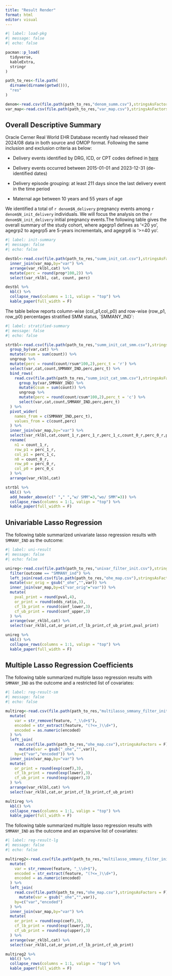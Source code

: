 ```yaml
---
title: "Result Render"
format: html
editor: visual
---
```


```r
#| label: load-pkg
#| message: false
#| echo: false

pacman::p_load(
  tidyverse,
  kableExtra,
  stringr
)

path_to_res<-file.path(
  dirname(dirname(getwd())),
  "res"
)

denom<-read.csv(file.path(path_to_res,"denom_summ.csv"),stringsAsFactors = F)
var_map<-read.csv(file.path(path_to_res,"var_map.csv"),stringsAsFactors = F)
```

## Overall Descriptive Summary

Oracle Cerner Real World EHR Database recently had released their 2024/08 data in both source and OMOP format. Following the same inclusion and exclusion criteria as below:

-   Delivery events identified by DRG, ICD, or CPT codes defined in [here](https://github.com/gpcnetwork/r21_drivers_mu/blob/main/ref/vs-mmm-delivery.json)

-   Delivery events occurred between 2015-01-01 and 2023-12-31 (de-identified dates)

-   Delivery episode grouping: at least 211 days since the last delivery event in the time period

-   Maternal age between 10 years and 55 years of age

We identified a total of `r denom$N_delivery` pregnancy events among `r denom$N_init_delivery` individuals. We will focus the analysis on the `r denom$N_init_delivery` initial pregnancy events.The following table gives the overall summary of the study cohort, where agegrp1 defines as '\<20 yo', agegrp2 to agegrp5 are 5-years incrementals, and agegrp6 is '\>=40 yo'.

```r
#| label: init-summary
#| message: false
#| echo: false

destbl<-read.csv(file.path(path_to_res,"summ_init_cat.csv"),stringsAsFactors = F) %>%
  inner_join(var_map,by="var") %>%
  arrange(var_rklbl,cat) %>%
  mutate(perc = round(prop*100,2)) %>%
  select(var_rklbl, cat, count, perc)

destbl %>%
  kbl() %>% 
  collapse_rows(columns = 1:1, valign = "top") %>%
  kable_paper(full_width = F)
```

The table below reports column-wise (col_p1,col_p0) and row-wise (row_p1, row_p0) percentages stratified SMM status, \`SMMANY_IND\`:

```r
#| label: stratified-summary
#| message: false
#| echo: false

strtbl<-read.csv(file.path(path_to_res,"summ_init_cat_smm.csv"),stringsAsFactors = F) %>%
  group_by(var,cat) %>%
  mutate(rsum = sum(count)) %>%
  ungroup %>%
  mutate(perc = round(count/rsum*100,2),perc_t = 'r') %>%
  select(var,cat,count,SMMANY_IND,perc,perc_t) %>%
  bind_rows(
    read.csv(file.path(path_to_res,"summ_init_cat_smm.csv"),stringsAsFactors = F) %>%
      group_by(var,SMMANY_IND) %>%
      mutate(csum = sum(count)) %>%
      ungroup %>%
      mutate(perc = round(count/csum*100,2),perc_t = 'c') %>%
      select(var,cat,count,SMMANY_IND,perc,perc_t)
  ) %>%
  pivot_wider(
    names_from = c(SMMANY_IND,perc_t),
    values_from = c(count,perc)
  ) %>%
  inner_join(var_map,by="var") %>%
  select(var_rklbl,cat,count_1_r,perc_1_r,perc_1_c,count_0_r,perc_0_r,perc_0_c) %>%
  rename(
    n1 = count_1_r,
    row_p1 = perc_1_r,
    col_p1 = perc_1_c,
    n0 = count_0_r,
    row_p0 = perc_0_r,
    col_p0 = perc_0_c
  ) %>%
  arrange(var_rklbl,cat)

strtbl %>%
  kbl() %>% 
  add_header_above(c(" "," ","w/ SMM"=3,"wo/ SMM"=3)) %>%
  collapse_rows(columns = 1:1, valign = "top") %>%
  kable_paper(full_width = F)
```

## Univariable Lasso Regression

The following table summarized univariate lasso regression results with `SMMANY_IND` as the outcome:

```r
#| label: uni-result
#| message: false
#| echo: false

unireg<-read.csv(file.path(path_to_res,"univar_filter_init.csv"),stringsAsFactors = F) %>%
  filter(outcome == "SMMANY_ind") %>%
  left_join(read.csv(file.path(path_to_res,"ohe_map.csv"),stringsAsFactors = F),by=c("var","encoded")) %>%
  mutate(var_orig = gsub("_ohe","",var)) %>%
  inner_join(var_map,by=c("var_orig"="var")) %>%
  mutate(
    pval_print = round(pval,4),
    or_print = round(odds_ratio,3),
    cf_lb_print = round(conf_lower,3),
    cf_ub_print = round(conf_upper,3)
  ) %>%
  arrange(var_rklbl,cat) %>%
  select(var_rklbl,cat,or_print,cf_lb_print,cf_ub_print,pval_print)

unireg %>%
  kbl() %>% 
  collapse_rows(columns = 1:1, valign = "top") %>%
  kable_paper(full_width = F)
```

## Multiple Lasso Regression Coefficients

The following table summarized multiple lasso regression results with `SMMANY_IND` as the outcome and a restricted list of covariates:

```r
#| label: reg-result-sm
#| message: false
#| echo: false

multireg<-read.csv(file.path(path_to_res,"multilasso_smmany_filter_init.csv"),stringsAsFactors = F) %>%
  mutate(
    var = str_remove(feature, "_\\d+$"),
    encoded = str_extract(feature, "(?<=_)\\d+"),
    encoded = as.numeric(encoded)
  ) %>%
  left_join(
    read.csv(file.path(path_to_res,"ohe_map.csv"),stringsAsFactors = F) %>%
      mutate(var = gsub("_ohe","",var)),
    by=c("var","encoded")) %>%
  inner_join(var_map,by="var") %>%
  mutate(
    or_print = round(exp(coef),3),
    cf_lb_print = round(exp(lower),3),
    cf_ub_print = round(exp(upper),3)
  ) %>%
  arrange(var_rklbl,cat) %>%
  select(var_rklbl,cat,or_print,cf_lb_print,cf_ub_print)

multireg %>%
  kbl() %>% 
  collapse_rows(columns = 1:1, valign = "top") %>%
  kable_paper(full_width = F)

```

The following table summarized multiple lasso regression results with `SMMANY_IND` as the outcome and an expansive list of covariates:

```r
#| label: reg-result-lg
#| message: false
#| echo: false

multireg2<-read.csv(file.path(path_to_res,"multilasso_smmany_filter_init2.csv"),stringsAsFactors = F) %>%
  mutate(
    var = str_remove(feature, "_\\d+$"),
    encoded = str_extract(feature, "(?<=_)\\d+"),
    encoded = as.numeric(encoded)
  ) %>%
  left_join(
    read.csv(file.path(path_to_res,"ohe_map.csv"),stringsAsFactors = F) %>%
      mutate(var = gsub("_ohe","",var)),
    by=c("var","encoded")
  ) %>%
  inner_join(var_map,by="var") %>%
  mutate(
    or_print = round(exp(coef),3),
    cf_lb_print = round(exp(lower),3),
    cf_ub_print = round(exp(upper),3)
  ) %>%
  arrange(var_rklbl,cat) %>%
  select(var_rklbl,cat,or_print,cf_lb_print,cf_ub_print)

multireg2 %>%
  kbl() %>% 
  collapse_rows(columns = 1:1, valign = "top") %>%
  kable_paper(full_width = F)

```
